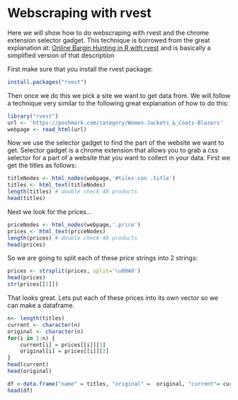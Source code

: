 
# Webscraping with rvest

Here we will show how to do webscraping with rvest and the chrome extension selector gadget. This technique is borrowed from the great explanation at: [Online Bargin Hunting in R with rvest](https://jef.works/blog/2019/01/12/online-bargain-hunting-in-R-with-rvest/) and is basically a simplified version of that description

First make sure that you install the rvest package:

```r
install.packages("rvest")
```

Then once we do this we pick a site we want to get data from. We will follow a technique very similar to the following great explanation of how to do this:


```r
library("rvest")
url <- 'https://poshmark.com/category/Women-Jackets_&_Coats-Blazers'
webpage <- read_html(url)
```

Now we use the selector gadget to find the part of the website we want to get. Selector gadget is a chrome extension that allows you to grab a css selector for a part of a website that you want to collect in your data. First we get the titles as follows: 

```r
titleNodes <- html_nodes(webpage,'#tiles-con .title')
titles <- html_text(titleNodes)
length(titles) # double check 48 products
head(titles)
```
Next we look for the prices...

```r
priceNodes <- html_nodes(webpage,'.price')
prices <- html_text(priceNodes)
length(prices) # double check 48 products
head(prices)
```

So we are going to split each of these price strings into 2 strings:

```r
prices <- strsplit(prices, split='\u00A0')
head(prices)
str(prices[[1]])
```

That looks great. Lets put each of these prices into its own vector so we can make a dataframe. 

```r
n<- length(titles)
current <- character(n)
original <- character(n)
for(i in 1:n) {
    current[i] = prices[[i]][1]
    original[i] = prices[[i]][2]
}
head(current)
head(original)
```

```r
df <-data.frame("name" = titles, "original" =  original, "current"= current)
head(df)
```

